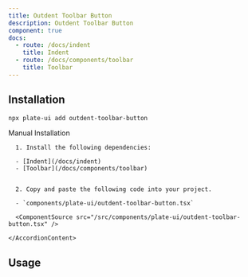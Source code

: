```yaml
---
title: Outdent Toolbar Button
description: Outdent Toolbar Button
component: true
docs:
  - route: /docs/indent
    title: Indent
  - route: /docs/components/toolbar
    title: Toolbar
---
```


<ComponentExample src="/src/components/examples/PlaygroundDemo.tsx">
  <PlaygroundDemo id="indent" />
</ComponentExample>

## Installation

```bash
npx plate-ui add outdent-toolbar-button
```

<Accordion type="single" collapsible>
  <AccordionItem value="manual-installation">
    <AccordionTrigger>Manual Installation</AccordionTrigger>
    <AccordionContent>

      1. Install the following dependencies:

      - [Indent](/docs/indent)
      - [Toolbar](/docs/components/toolbar)


      2. Copy and paste the following code into your project.

      - `components/plate-ui/outdent-toolbar-button.tsx`

      <ComponentSource src="/src/components/plate-ui/outdent-toolbar-button.tsx" />

    </AccordionContent>

  </AccordionItem>
</Accordion>

## Usage

<ComponentSource src="/src/components/plate-ui/fixed-toolbar-buttons.tsx" />
